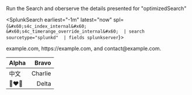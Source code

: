 
Run the Search and oberserve the details presented for "optimizedSearch"

<SplunkSearch earliest="-1m" latest="now" spl={`&#x60;s4c_index_internal&#x60; &#x60;s4c_timerange_override_internal&#x60; 
| search sourcetype="splunkd" 
| fields splunkserver`}>
</SplunkSearch>

<Link to="www.example.com" openInNewContext>example.com</Link>, https://example.com, and contact@example.com.

| Alpha | Bravo   |
| ----- | -------: |
| 中文  | Charlie |
| 👩‍❤️‍👩    | Delta   |
